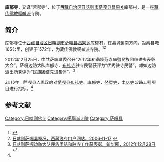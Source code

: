 {{Infobox Tibetan Buddhist monastery
|name =库郁寺
|image =
|image size = 250px
|alt = 
|caption = 
|t=
|w=
|to = 
|ipa={{IPA|}}
|z=
|thdl=
|e=
|tc=庫郁寺
|s=库郁寺
|p=
|m=
|k=
|pushpin_map = 
|latd =  | latm =  | lats =  | latNS = 
|longd=  | longm= | longs =| longEW = 
|iso_region = 
|map_caption = 
|mapsize = 
|location_country = 中国
|location = {{CHN}}[[西藏自治区|西藏自治区]][[日喀则市|日喀则市]][[萨嘎县|萨嘎县]]
|coordinates_display =
|founded_by = 
|date_founded =
|date_renovated =
|sect = [[噶举派|噶举派]]
|mather =
|children =
|dedicated_to = 
|tulku =
|head_lama = 
|head_mgh =
|no._of_monks = 
|architecture = 
|festivals =
|footnotes = 
}}
'''库郁寺'''，又译“苦郁寺”，位于[[西藏自治区|西藏自治区]][[日喀则市|日喀则市]][[萨嘎县|萨嘎县]][[昌果乡|昌果乡]]库郁村，是一座[[藏传佛教|藏传佛教]][[噶举派|噶举派]]寺院。

==简介==
库郁寺位于[[西藏自治区|西藏自治区]][[日喀则市|日喀则市]][[萨嘎县|萨嘎县]][[昌果乡|昌果乡]]库郁村，在县城偏南方向，距离县城165公里，创建于1572年，为[[藏传佛教|藏传佛教]][[噶举派|噶举派]]寺院。<ref name=zhaobiao>{{Cite web |url=http://www.chinabidding.com/zbzx-detail-218706800.html |title=萨嘎县雄如乡布扎寺等4座寺庙公路工程项目，中国国际招标网，2013-04-10 |accessdate=2013-08-20 |archive-date=2016-03-04 |archive-url=https://web.archive.org/web/20160304195535/http://www.chinabidding.com/zbzx-detail-218706800.html |dead-url=no }}</ref><ref name=menhu>[http://www.xizang.gov.cn/rkmz/51874.jhtml 日喀则萨嘎县概况，西藏政府门户网站，2006-11-17] {{webarchive|url=https://web.archive.org/web/20130216101351/http://www.xizang.gov.cn/rkmz/51874.jhtml |date=2013-02-16 }}</ref>

2012年12月25日，中共萨嘎县委召开“2012年和谐模范寺庙暨民族团结进步表彰大会”，萨嘎边防大队库郁寺、[[布扎寺|布扎寺]]驻寺民警获评为“优秀驻寺民警”，雄如边防派出所获评为“民族团结先进集体”。<ref>[http://tibet.news.cn/xzwq/xzbf/bfxw/2012-12/28/c_132069657.htm 日喀则萨嘎边防大队民族团结和驻寺工作获表彰，新华网，2012年12月28日 ]{{dead link|date=2017年12月 |bot=InternetArchiveBot |fix-attempted=yes }}</ref>

2013年，萨嘎县人民政府对[[萨嘎县|萨嘎县]][[布扎寺|布扎寺]]、库郁寺、[[努贡寺|努贡寺]]、[[土庆寺|土庆寺]]公路工程项目进行招标。<ref name=zhaobiao/>

==参考文献==
{{reflist}}

{{日喀则地标}}
[[Category:日喀则佛寺|Category:日喀则佛寺]]
[[Category:噶舉派寺院|Category:噶舉派寺院]]
[[Category:萨嘎县|Category:萨嘎县]]